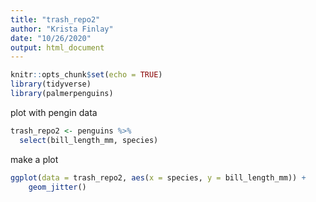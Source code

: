 ```yaml
---
title: "trash_repo2"
author: "Krista Finlay"
date: "10/26/2020"
output: html_document
---
```


```r
knitr::opts_chunk$set(echo = TRUE)
library(tidyverse)
library(palmerpenguins)
```


plot with pengin data

```r
trash_repo2 <- penguins %>% 
  select(bill_length_mm, species)
```

make a plot

```r
ggplot(data = trash_repo2, aes(x = species, y = bill_length_mm)) +
	geom_jitter()
```

